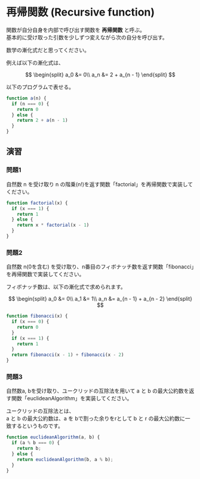 
# 再帰関数 (Recursive function)

関数が自分自身を内部で呼び出す関数を **再帰関数** と呼ぶ。  
基本的に受け取った引数を少しずつ変えながら次の自分を呼び出す。

数学の漸化式だと思ってください。

例えば以下の漸化式は、

$$
\begin{split}
a_0 &= 0\\
a_n &= 2 + a_{n - 1}
\end{split}
$$

以下のプログラムで表せる。

```javascript
function a(n) {
  if (n === 0) {
    return 0
  } else {
    return 2 + a(n - 1)
  }
}
```

## 演習

### 問題1

<Tabs>

<TabItem value="summary" label="問題">

自然数 n を受け取り n の階乗(n!)を返す関数「factorial」を再帰関数で実装してください。

</TabItem>

<TabItem value="answor" label="解答">

```javascript
function factorial(x) {
  if (x === 1) {
    return 1
  } else {
    return x * factorial(x - 1)
  }
}
```
</TabItem>

</Tabs>

### 問題2

<Tabs>
<TabItem value="summary" label="問題">

自然数 n(0を含む) を受け取り、n番目のフィボナッチ数を返す関数「fibonacci」を再帰関数で実装してください。

フィボナッチ数は、以下の漸化式で求められます。

$$
\begin{split}
a_0 &= 0\\
a_1 &= 1\\
a_n &= a_{n - 1} + a_{n - 2}
\end{split}
$$

</TabItem>

<TabItem value="answor" label="解答">

```javascript
function fibonacci(x) {
  if (x === 0) {
    return 0
  }
  if (x === 1) {
    return 1
  }
  return fibonacci(x - 1) + fibonacci(x - 2)
}
```
</TabItem>
</Tabs>

### 問題3

<Tabs>
<TabItem value="summary" label="問題">

自然数a, bを受け取り、ユークリッドの互除法を用いて a と b の最大公約数を返す関数「euclideanAlgorithm」を実装してください。  

ユークリッドの互除法とは、  
a と b の最大公約数は、a を bで割った余りをrとして b と r の最大公約数に一致するというものです。

</TabItem>

<TabItem value="answor" label="解答">

```javascript
function euclideanAlgorithm(a, b) {
  if (a % b === 0) {
    return b;
  } else {
    return euclideanAlgorithm(b, a % b);
  }
}
```

</TabItem>
</Tabs>
